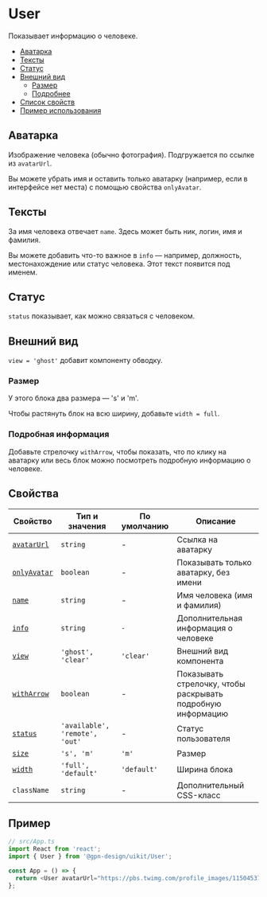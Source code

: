 # User

Показывает информацию о человеке.

- [Аватарка](#аватарка)
- [Тексты](#тексты)
- [Статус](#статус)
- [Внешний вид](#внешний-вид)
  - [Размер](#размер)
  - [Подробнее](#подробная-информация)
- [Список свойств](#свойства)
- [Пример использования](#пример)

## Аватарка

Изображение человека (обычно фотография). Подгружается по ссылке из `avatarUrl`.

Вы можете убрать имя и оставить только аватарку (например, если в интерфейсе нет места)
с помощью свойства `onlyAvatar`.

## Тексты

За имя человека отвечает `name`. Здесь может быть ник, логин, имя и фамилия.

Вы можете добавить что-то важное в `info` —  например, должность, местонахождение
или статус человека. Этот текст появится под именем.


## Статус

`status` показывает, как можно связаться с человеком.

##  Внешний вид

`view = 'ghost'` добавит компоненту обводку.

 ### Размер

У этого блока два размера — 's' и 'm'.

Чтобы растянуть блок на всю ширину, добавьте `width = full`.

### Подробная информация

Добавьте стрелочку `withArrow`, чтобы показать, что по клику на аватарку или весь блок
можно посмотреть подробную информацию о человеке.


## Свойства

<!-- props:start -->

| Свойство         | Тип и значения  | По умолчанию  | Описание                                     |
| ---------------- | ----------------| ------------- | -------------------------------------------- |
| [`avatarUrl`](#аватарка) | `string` | - | Ссылка на аватарку|
| [`onlyAvatar`](#аватарка) | `boolean` | - | Показывать только аватарку, без имени |
| [`name`](#тексты)| `string`| - | Имя человека (имя и фамилия) |
| [`info`](#тексты) | `string` | `-`  | Дополнительная информация о человеке |
| [`view`](#внешний-вид) | `'ghost', 'clear'` | `'clear'`  | Внешний вид компонента |
| [`withArrow`](#подробная-информация)| `boolean`  | - | Показывать стрелочку, чтобы раскрывать подробную информацию |
| [`status`](#статус)| `'available', 'remote', 'out'`| -  | Статус пользователя |
| [`size`](#размер) | `'s', 'm'`  |`'m'` | Размер |
| [`width`](#размер) | `'full', 'default'` | `'default'` | Ширина блока |
| `className` | `string` | -  | Дополнительный CSS-класс |

<!-- props:end -->

## Пример

```ts
// src/App.ts
import React from 'react';
import { User } from '@gpn-design/uikit/User';

const App = () => {
  return <User avatarUrl="https://pbs.twimg.com/profile_images/1150453787603156992/DoiKLDMY_400x400.png" name="Винни-Пух" info="И все-все-все" />;
};
```
